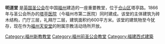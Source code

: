 {{Coord|26.050704|N|119.324386|E|display=title}}
'''明道堂''' 是[[英国圣公会|英国圣公会]]在中国[[福州|福州]]建造的一座重要教堂，位于[[仓山区|仓山区]]塔亭路。1866年与圣公会所办的[[塔亭医院|塔亭医院]]（今福州市第二医院）同时建成。该堂的主体建筑为砖木结构，门厅三层，礼拜厅二层，建筑面积约600平方米。该堂的建筑物至今犹存，现在作为[[福州天安堂|福州天安堂]]的附属宗教活动场所开放。

{{福州教堂}}

[[Category:福州新教教堂|Category:福州新教教堂]]
[[Category:福州前圣公会教堂|Category:福州前圣公会教堂]]
[[Category:福建西式建築|Category:福建西式建築]]